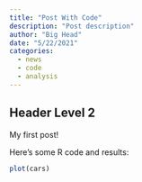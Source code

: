 ```yaml
---
title: "Post With Code"
description: "Post description"
author: "Big Head"
date: "5/22/2021"
categories:
  - news
  - code
  - analysis
---
```


## Header Level 2

My first post!

Here's some R code and results:  

```r
plot(cars)
```

